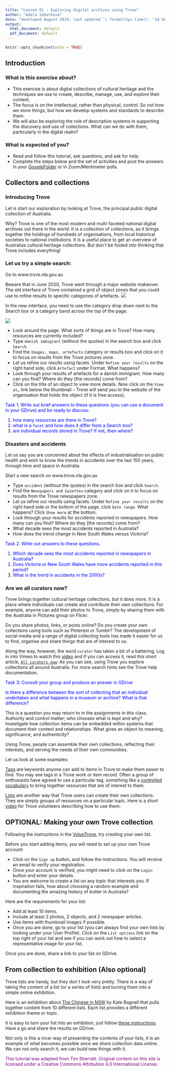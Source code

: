 ```yaml
---
title: "Lesson 01 - Exploring digital archives using Trove"
author: "Adela Sobotkova"
date: "developed August 2019, last updated `r format(Sys.time(), '%d %B, %Y')`"
output:
  html_document: default
  pdf_document: default
---
```


```r
knitr::opts_chunk$set(echo = TRUE)
```

## Introduction


### What is this exercise about?  
- This exercise is about digital collections of cultural heritage and the techniques we use to create, describe, manage, use, and explore their content.
- The focus is on the intellectual, rather than physical, control. So not how we store things, but how we develop systems and standards to describe them.
- We will also be exploring the role of descriptive systems in supporting the discovery and use of collections. What can we do with them, particularly in the digital realm?

### What is expected of you?
- Read and follow this tutorial, ask questions, and ask for help.
- Complete the steps below and the set of activities and post the answers in your [GoogleFolder](https://drive.google.com/drive/folders/1opasmsd5ak6YlYXn0L0_h08Z3zUO_A2J) or in Zoom/Mentimeter polls.


## Collectors and collections
### Introducing Trove
Let is start our exploration by looking at Trove, the principal public digital collection of Australia.

Why? Trove is one of the most modern and multi-faceted national digital archives out there in the world. It is a collection of collections, as it brings together the holdings of hundreds of organisations, from local historical societies to national institutions. It is a useful place to get an overview of Australias cultural heritage collections. But don`t be fooled into thinking that Trove includes everything! 

### Let us try a simple search:

Go to www.trove.nla.gov.au

Beware that in June 2020, Trove went through a major website makeover. The old interface of Trove contained a grid of object zones that you could use to refine results to specific categories of artefacts. 
![](../images/trove_search.png)


In the new interface, you need to use the category drop down next to the Search box or a category band across the top of the page.  



![](../images/trove_search_new.png)



- Look around the page. What sorts of things are in Trove? How many resources are currently included? 
- Type `danish immigrant` (without the quotes) in the search box and click `Search`.
- Find the `Images, maps, artefacts` category or results box and click on it to focus on results from the Trove pictures zone. 
- Let us refine our results using facets. Under `Refine your results` on the right hand side, click `Artefact` under Format. What happens?
- Look through your results of artefacts for a danish immigrant. How many can you find? Where do they [the records] come from?
- Click on the title of an object to view more details. Now click on the `View at…` link below the thumbnail – Trove will send you to the website of the organisation that holds the object (if it is free access).

<font color="blue">
Task 1. Write out brief answers to these questions (you can use a document in your GDrive) and be ready to discuss:

1) how many resources are there in Trove?
2) what is a `facet` and how does it differ from a Search box?
3) are individual records stored in Trove? If not, then where?
</font color>

### Disasters and accidents

Let us say you are concerned about the effects of industrialisation on public health and wish to know the trends in accidents over the last 150 years, through time and space in Australia. 

Start a new search on www.trove.nla.gov.au

- Type `accident` (without the quotes) in the search box and click `Search`.
- Find the `Newspapers and Gazettes` category and click on it to focus on results from the Trove newspapers zone. 
- Let us refine our results using facets. Under `Refine your results` on the right hand side or the bottom of the page, click `Date range`. What happens? Click `Show more` at the bottom.
- Look through your results for accidents reported in newspapers. How many can you find? Where do they [the records] come from?
- What decade sees the most accidents reported in Australia?
- How does the trend change in New South Wales versus Victoria?

<font color="blue">
Task 2. Write out answers to these questions. 

1) Which decade sees the most accidents reported in newspapers in Australia?
2) Does Victoria or New South Wales have more accidents reported in this period? 
3) What is the trend in accidents in the 2000s?
</font>




### Are we all curators now?
Trove brings together cultural heritage collections, but it does more. It is a place where individuals can create and contribute their own collections. For example, anyone can add their photos to Trove, simply by sharing them with the Australia in Pictures group on Flickr.

Do you share photos, links, or posts online? Do you create your own collections using tools such as Pinterest or Tumblr? The development of social media and a range of digital collecting tools has made it easier for us to find, organise and share things that are of interest to us.

Along the way, however, the word `curator` has taken a bit of a battering. Log in into Vimeo to watch this [video](https://vimeo.com/87716505) and if you can access it, read this short article, [`All curators now`](https://www.1843magazine.com/content/ideas/anthony-gardner/all-curators-now):
As you can see, using Trove you explore collections all around Australia. For more search hints see the Trove help documentation.

<font color="blue">
Task 3: Consult your group and produce an answer in GDrive

Is there a difference between the sort of collecting that an individual undertakes and what happens in a museum or archive? What is that difference?
</font color>



This is a question you may return to in the assignments in this class. Authority and control matter; who chooses what is kept and why? Investigate how collection items can be embedded within systems that document their context and relationships. What gives an object its meaning, significance, and authenticity?

Using Trove, people can assemble their own collections, reflecting their interests, and serving the needs of their own communities.

Let us look at some examples:

[Tags](https://trove.nla.gov.au/help/become-voluntrove/tags) are keywords anyone can add to items in Trove to make them easier to find. You may see tags in a Trove work or item record. Often a group of enthusiasts have agreed to use a particular tag, something like a [controlled vocabulary](http://www.getty.edu/research/publications/electronic_publications/intro_controlled_vocab/what.pdf) to bring together resources that are of interest to them.

[Lists](https://trove.nla.gov.au/help/become-voluntrove/lists) are another way that Trove users can create their own collections. They are simply groups of resources on a particular topic. Here is a short [video](https://youtu.be/lcHL1EDtNlE) for Trove volunteers describing how to use them:

## OPTIONAL: Making your own Trove collection
Following the instructions in the [VolunTrove](https://trove.nla.gov.au/help/become-voluntrove), try creating your own list.

Before you start adding items, you will need to set up your own Trove account:

- Click on the `Sign up` button, and follow the instructions. You will receive an email to verify your registration.
- Once your account is verified, you might need to click on the `Login` button and enter your details.
- You are welcome to create a list on any topic that interests you. If inspiration fails, how about choosing a random example and documenting the amazing history of butter in Australia?

Here are the requirements for your list:

- Add at least 10 items.
- Include at least 2 photos, 2 objects, and 2 newspaper articles.
- Use items with thumbnail images if possible.
- Once you are done, go to your list (you can always find your own lists by looking under your User Profile). Click on the `List options` link on the top right of your list and see if you can work out how to select a representative image for your list.

Once you are done, share a link to your list on GDrive.

## From collection to exhibition (Also optional)

Trove lists are handy, but they don`t look very pretty. There is a way of taking the content of a list (or  a series of lists) and turning them into a simple online exhibition.

Here is an exhibition about [The Chinese in NSW](http://baibi.github.io/chinese-in-nsw-in-pictures/#/) by Kate Bagnall that pulls together content from 10 different lists. Each list provides a different exhibition theme or topic.

It is easy to turn your list into an exhibition, just follow [these instructions](https://github.com/wragge/diy-trove-exhibition). Have a go and share the results on GDrive.

Not only is this a nicer way of presenting the contents of your lists, it is an example of what becomes possible once we share collection data online. We can not only search it, we can build new things with it. 


<font color="purple">
This tutorial was adapted from Tim Sherratt. Original content on this site is licensed under a Creative Commons Attribution 4.0 International License.
</font>